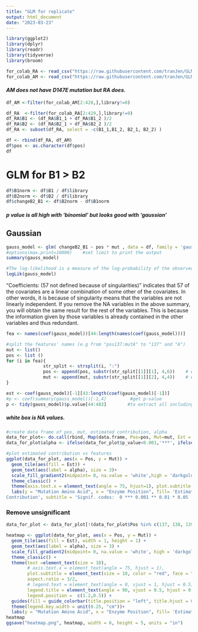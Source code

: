 ```yaml
---
title: "GLM for replicate"
output: html_document
date: "2023-03-23"
---
```


```r
library(ggplot2)
library(dplyr)
library(readr)
library(tidyverse)
library(broom)
```

```r
for_colab_RA <- read_csv("https://raw.githubusercontent.com/tranJen/GLMNanoBiT_Honors_Thesis/main/GLM/develop%20model/Data_Akrong.csv")
for_colab_AM <- read_csv("https://raw.githubusercontent.com/tranJen/GLMNanoBiT_Honors_Thesis/main/GLM/develop%20model/Data_McGahan.csv")
```

#### *AM does not have D147E mutation but RA does.*

```r
df_AM <-filter(for_colab_AM[2:428,],library!=0)

df_RA  <-filter(for_colab_RA[2:429,],library!=0)
df_RA$B1 <- (df_RA$B1_1 + df_RA$B1_2 )/2
df_RA$B2 <- (df_RA$B2_1 + df_RA$B2_2 )/2
df_RA <- subset(df_RA, select = -c(B1_1,B1_2, B2_1, B2_2) )

df <- rbind(df_RA, df_AM)
df$pos <- as.character(df$pos)
df
```

# GLM for B1 > B2
```r
df$B1norm <- df$B1 / df$library
df$B2norm <- df$B2 / df$library
df$changeB2_B1 <- df$B2norm - df$B1norm
```
#### *p value is all high with 'binomial' but looks good with 'gaussian'*

## Gaussian
```r
gauss_model <- glm( changeB2_B1 ~ pos * mut , data = df, family = 'gaussian') 
#options(max.print=10000)    #set limit to print the output
summary(gauss_model)

#The log-likelihood is a measure of the log-probability of the observed data given the model parameters. Higher values of the log-likelihood indicate that the model is a better fit for the data.
logLik(gauss_model)
```
 
"Coefficients: (57 not defined because of singularities)" indicates that 57 of the covariates are a linear combination of some other of the covariates. In other words, it is because of singularity means that the variables are not linearly independent. If you remove the NA variables in the above summary, you will obtain the same result for the rest of the variables. This is because the information given by those variables is already contained in the other variables and thus redundant.

```r
fea <- names(coef(gauss_model))[44:length(names(coef(gauss_model)))]      #get features' names

#split the features' names (e.g from "pos137:mutA" to "137" and "A")
mut <- list()
pos <- list ()
for (i in fea){
              str_split <- strsplit(i, ":")
              pos <- append(pos, substr(str_split[[1]][1], 4,6))    # e.g extract 137
              mut <- append(mut, substr(str_split[[1]][2], 4,4))    # e.g extract A
}

est <- coef(gauss_model)[-1][43:length(coef(gauss_model)[-1])]          #get estimated contribution 
#p <- coef(summary(gauss_model))[-1,4]         #get p-value
p <- tidy(gauss_model)$p.value[44:483]        #to extract all including NA value
```

##### *white box is NA values. *

```r
#create data frame of pos, mut, estimated contribution, alpha
data_for_plot<- do.call(rbind, Map(data.frame, Pos=pos, Mut=mut, Est = est, p_value =p))
data_for_plot$alpha <- ifelse(data_for_plot$p_value<0.001,'***', ifelse(0.001 <data_for_plot$p_value & data_for_plot$p_value<0.01,'**', ifelse(0.01<data_for_plot$p_value& data_for_plot$p_value<0.05,'*', ifelse(0.05<data_for_plot$p_value& data_for_plot$p_value<0.1,'.', ' '))))
```

```r
#plot estimated contribution vs features
ggplot(data_for_plot, aes(x = Pos, y = Mut)) +
  geom_tile(aes(fill = Est)) + 
  geom_text(aes(label = alpha), size = 3)+
  scale_fill_gradient2(midpoint= 0, na.value = 'white',high = 'darkgoldenrod1 ', low = 'cyan4', mid ='aliceblue')+ 
  theme_classic() +
  theme(axis.text.x = element_text(angle = 75, hjust=1), plot.subtitle = element_text(size = 10, color = "red", face = "bold"))+
  labs(y = "Mutation Amino Acid", x = "Enzyme Position", fill= 'Estimated
Contribution', subtitle = 'Signif. codes:  0 *** 0.001 ** 0.01 * 0.05 . 0.1   1')

```
### Remove unsignificant 
```r
data_for_plot <- data_for_plot[!(data_for_plot$Pos %in% c(137, 138, 139, 140, 141, 142,146,147,150,151,152,153,154,156,158)), ]
```

```r
heatmap <- ggplot(data_for_plot, aes(x = Pos, y = Mut)) +
  geom_tile(aes(fill = Est), width = 1, height = 1) +
  geom_text(aes(label = alpha), size = 3) +
  scale_fill_gradient2(midpoint= 0, na.value = 'white', high = 'darkgoldenrod1', low = 'cyan4', mid ='aliceblue') + 
  theme_classic() +
  theme(text =element_text(size = 10),
        # axis.text.x = element_text(angle = 75, hjust = 1), 
        plot.subtitle = element_text(size = 10, color = "red", face = "bold"), 
        aspect.ratio = 3/2,
        # legend.text = element_text(angle = 0, vjust = 1, hjust = 0.5),
        legend.title = element_text(angle = 90, vjust = 0.5, hjust = 0.5, size = 10),
        legend.position =  c(1.2,0.5)) +
  guides(fill = guide_colorbar(title.position = "left", title.hjust = 0.5, label.position = "left"))+
  theme(legend.key.width = unit(0.25, "cm"))+
  labs(y = "Mutation Amino Acid", x = "Enzyme Position", fill= 'Estimated Contribution', subtitle = 'Signif. codes:  0 *** 0.001 ** 0.01 * 0.05 . 0.1   1')
heatmap
ggsave("heatmap.png", heatmap, width = 6, height = 5, units = "in")
```


